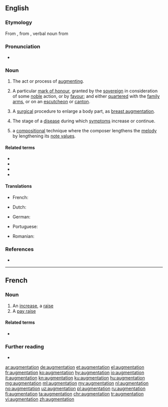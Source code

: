 ==English==

===Etymology===
From {{etyl|fro|en}} {{m|fro|augmentacion}}, from {{etyl|la|en}} {{m|la|augmentatio}}, verbal noun from {{m|la|augmento||to increase}}

===Pronunciation===
* {{rhymes|eɪʃən|lang=en}}

===Noun===
{{en-noun}}

# The act or process of [[augment]]ing.
# {{lb|en|heraldry}} A particular [[mark of honour]], granted by the [[sovereign]] in consideration of some [[noble]] action, or by [[favour]]; and either [[quarter]]ed with the [[family arms]], or on an [[escutcheon]] or [[canton]].
# {{lb|en|medicine}} A [[surgical]] procedure to enlarge a body part, as [[breast augmentation]].
# {{lb|en|medicine}} The stage of a [[disease]] during which [[symptom]]s increase or continue.
# {{lb|en|music}} a [[compose|compositional]] technique where the composer lengthens the [[melody]] by lengthening its [[note value]]s.

====Related terms====
* {{l|en|augmentative}}
* {{l|en|augmented}}
* {{l|en|auxiliary}}
* {{l|en|diminution}}

====Translations====
{{trans-top|the act or process of augmenting}}
{{trans-mid}}
{{trans-bottom}}

{{trans-top|in heraldry: a particular mark of honour}}
* French: {{t|fr|augmentie|c|n|n-p}}
{{trans-mid}}
{{trans-bottom}}

{{trans-top|medicine: a surgical procedure to enlarge a body part, as breast augmentation}}
* Dutch: {{t+|nl|vergroting|f}}
{{trans-mid}}
* German: {{t+|de|Vergrößerung|f}}
{{trans-bottom}}

{{trans-top|medicine: the stage of a disease during which symptoms increase or continue}}
* Portuguese: {{t|pt|anábase|f}}
{{trans-mid}}
{{trans-bottom}}

{{trans-top|music: a compositional technique}}
{{trans-mid}}
{{trans-bottom}}

{{checktrans-top}}
* Romanian: {{t-check|ro|augmentare}}
{{trans-mid}}
{{trans-bottom}}

===References===
* {{R:Heraldry 1862}}

----

==French==

===Noun===
{{fr-noun|f}}

# An [[increase]], a [[raise]]
# A [[pay raise]]

====Related terms====
* {{l|fr|augmenter}}

===Further reading===
* {{R:TLFi}}

[[ar:augmentation]]
[[de:augmentation]]
[[et:augmentation]]
[[el:augmentation]]
[[fr:augmentation]]
[[ko:augmentation]]
[[hy:augmentation]]
[[io:augmentation]]
[[it:augmentation]]
[[kn:augmentation]]
[[ku:augmentation]]
[[hu:augmentation]]
[[mg:augmentation]]
[[ml:augmentation]]
[[my:augmentation]]
[[nl:augmentation]]
[[no:augmentation]]
[[uz:augmentation]]
[[pl:augmentation]]
[[ru:augmentation]]
[[fi:augmentation]]
[[ta:augmentation]]
[[chr:augmentation]]
[[tr:augmentation]]
[[vi:augmentation]]
[[zh:augmentation]]